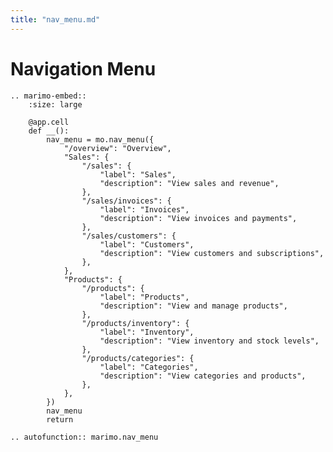 ```yaml
---
title: "nav_menu.md"
---
```


# Navigation Menu

```{eval-rst}
.. marimo-embed::
    :size: large

    @app.cell
    def __():
        nav_menu = mo.nav_menu({
            "/overview": "Overview",
            "Sales": {
                "/sales": {
                    "label": "Sales",
                    "description": "View sales and revenue",
                },
                "/sales/invoices": {
                    "label": "Invoices",
                    "description": "View invoices and payments",
                },
                "/sales/customers": {
                    "label": "Customers",
                    "description": "View customers and subscriptions",
                },
            },
            "Products": {
                "/products": {
                    "label": "Products",
                    "description": "View and manage products",
                },
                "/products/inventory": {
                    "label": "Inventory",
                    "description": "View inventory and stock levels",
                },
                "/products/categories": {
                    "label": "Categories",
                    "description": "View categories and products",
                },
            },
        })
        nav_menu
        return
```

```{eval-rst}
.. autofunction:: marimo.nav_menu
```

